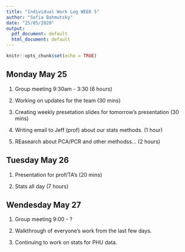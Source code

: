 ```yaml
---
title: "Individual Work Log WEEK 5"
author: "Sofia Bahmutsky"
date: "25/05/2020"
output:
  pdf_document: default
  html_document: default
---
```


```r
knitr::opts_chunk$set(echo = TRUE)
```

## Monday May 25

1. Group meeting 9:30am - 3:30 (6 hours)

2. Working on updates for the team (30 mins)

3. Creating weekly presetation slides for tomorrow's presentation (30 mins)

4. Writing email to Jeff (prof) about our stats methods. (1 hour)

5. REasearch about PCA/PCR and other methodss... (2 hours)

## Tuesday May 26

1. Presentation for prof/TA's (20 mins)

2. Stats all day (7 hours)


## Wendesday May 27

1. Group meeting 9:00 - ?

2. Walkthrough of everyone's work from the last few days. 

3. Continuing to work on stats for PHU data.



